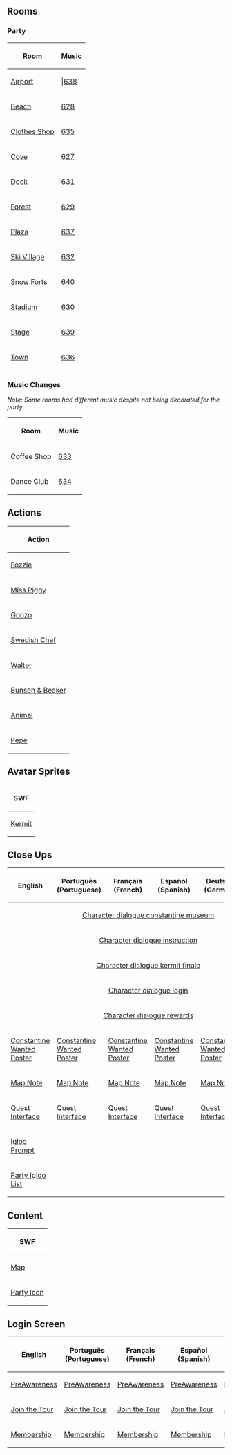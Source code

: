 

==Rooms==

===Party===
<center>
{|class="wikitable" border="1"
!Room!!Music
|-
|[[Media:MuppetsWorldTourParty1.swf|Airport]]|||[[Media:Music638.swf|638]]
|-
|[[Media:MuppetsWorldTourBeach.swf|Beach]]||[[Media:Music628.swf|628]]
|-
|[[Media:MuppetsWorldTourShop.swf|Clothes Shop]]||[[Media:Music635.swf|635]]
|-
|[[Media:MuppetsWorldTourCove.swf|Cove]]||[[Media:Music627.swf|627]]
|-
|[[Media:MuppetsWorldTourDock.swf|Dock]]||[[Media:Music631.swf|631]]
|-
|[[Media:MuppetsWorldTourForest.swf|Forest]]||[[Media:Music629.swf|629]]
|-
|[[Media:MuppetsWorldTourPlaza.swf|Plaza]]||[[Media:Music637.swf|637]]
|-
|[[Media:MuppetsWorldTourVillage.swf|Ski Village]]||[[Media:Music632.swf|632]]
|-
|[[Media:MuppetsWorldTourForts.swf|Snow Forts]]||[[Media:Music640.swf|640]]
|-
|[[Media:MuppetsWorldTourStadium.swf|Stadium]]||[[Media:Music630.swf|630]]
|-
|[[Media:MuppetsWorldTourStage.swf|Stage]]||[[Media:Music639.swf|639]]
|-
|[[Media:RoomsTown-MuppetsWorldTour.swf|Town]]||[[Media:Music636.swf|636]]
|}
</center>
===Music Changes===
''Note: Some rooms had different music despite not being decorated for the party.''
<center>
{|class="wikitable" border="1"
!Room!!Music
|-
|Coffee Shop||[[Media:Music633.swf|633]]
|-
|Dance Club||[[Media:Music634.swf|634]]
|}
</center>

==Actions==
<center>
{|class="wikitable" border="1"
!Action
|-
|[[Media:MuppetsActionsFozzie.swf|Fozzie]]
|-
|[[Media:MuppetsActionsMissPiggy.swf|Miss Piggy]]
|-
|[[Media:MuppetsActionsGonzo.swf|Gonzo]]
|-
|[[Media:MuppetsActionsSwedishChef.swf|Swedish Chef]]
|-
|[[Media:MuppetsActionsWalter.swf|Walter]]
|-
|[[Media:MuppetsActionsBunsenBeaker.swf|Bunsen & Beaker]]
|-
|[[Media:MuppetsActionsAnimal.swf|Animal]]
|-
|[[Media:MuppetsActionsPepe.swf|Pepe]]
|}
</center>

==Avatar Sprites==
<center>
{|class="wikitable" border="1"
!SWF
|-
|[[Media:KermitMascotSprites.swf|Kermit]]
|}
</center>

==Close Ups==
<center>
{|class="wikitable" border="1"
!English
!Português (Portuguese)
!Français (French)
!Español (Spanish)
!Deutsch (German)
!Русский (Russian)
|-
|colspan="6" rowspan="1" align="center" |[[Media:Close_upsCharacter dialogue constantine museum-MuppetsWorldTour.swf|Character dialogue constantine museum]]
|-
|colspan="6" rowspan="1" align="center" |[[Media:Close_upsCharacter dialogue instruction-MuppetsWorldTour.swf|Character dialogue instruction]]
|-
|colspan="6" rowspan="1" align="center" |[[Media:Close_upsCharacter dialogue kermit finale-MuppetsWorldTour.swf|Character dialogue kermit finale]]
|-
|colspan="6" rowspan="1" align="center" |[[Media:Close_upsCharacter dialogue login-MuppetsWorldTour.swf|Character dialogue login]]
|-
|colspan="6" rowspan="1" align="center" |[[Media:Close_upsCharacter dialogue rewards-MuppetsWorldTour.swf|Character dialogue rewards]]
|-
|[[Media:MuppetsMostWantedConstantinePosterEN.swf|Constantine Wanted Poster]]||[[Media:MuppetsMostWantedConstantinePosterPT.swf|Constantine Wanted Poster]]||[[Media:MuppetsMostWantedConstantinePosterFR.swf|Constantine Wanted Poster]]||[[Media:MuppetsMostWantedConstantinePosterES.swf|Constantine Wanted Poster]]||[[Media:MuppetsMostWantedConstantinePosterDE.swf|Constantine Wanted Poster]]||[[Media:MuppetsMostWantedConstantinePosterRU.swf|Constantine Wanted Poster]]
|-
|[[Media:MuppetsMostWantedMapNoteEN.swf|Map Note]]||[[Media:MuppetsMostWantedMapNotePT.swf|Map Note]]||[[Media:MuppetsMostWantedMapNoteFR.swf|Map Note]]||[[Media:MuppetsMostWantedMapNoteES.swf|Map Note]]||[[Media:MuppetsMostWantedMapNoteDE.swf|Map Note]]||[[Media:MuppetsMostWantedMapNoteRU.swf|Map Note]]
|-
|[[Media:MuppetsMostWantedQuestInterfaceEN.swf|Quest Interface]]||[[Media:MuppetsMostWantedQuestInterfacePT.swf|Quest Interface]]||[[Media:MuppetsMostWantedQuestInterfaceFR.swf|Quest Interface]]||[[Media:MuppetsMostWantedQuestInterfaceES.swf|Quest Interface]]||[[Media:MuppetsMostWantedQuestInterfaceDE.swf|Quest Interface]]||[[Media:MuppetsMostWantedQuestInterfaceRU.swf|Quest Interface]]
|-
|[[Media:CloseUpsENIglooPrompt-MuppetsWorldTour.swf|Igloo Prompt]]||{{n/a}}||{{n/a}}||{{n/a}}||{{n/a}}||{{n/a}}
|-
|[[Media:CloseUpsENPartyIglooList-MuppetsWorldTour.swf|Party Igloo List]]||{{n/a}}||{{n/a}}||{{n/a}}||{{n/a}}||{{n/a}}
|}
</center>

==Content==
<center>
{|class="wikitable" border="1"
!SWF
|-
|[[Media:MuppetsWorldTourMap.swf|Map]]
|-
|[[Media:ContentParty icon-MuppetsWorldTour.swf|Party Icon]]
|}
</center>

==Login Screen==
<center>
{|class="wikitable" border="1"
!English
!Português (Portuguese)
!Français (French)
!Español (Spanish)
!Deutsch (German)
!Русский (Russian)
|-
|[[Media:LoginScreen-ENMuppetsWorldTourPreAwareness.swf|PreAwareness]]||[[Media:LoginScreen-PTMuppetsWorldTourPreAwareness.swf|PreAwareness]]||[[Media:LoginScreen-FRMuppetsWorldTourPreAwareness.swf|PreAwareness]]||[[Media:LoginScreen-ESMuppetsWorldTourPreAwareness.swf|PreAwareness]]||[[Media:LoginScreen-DEMuppetsWorldTourPreAwareness.swf|PreAwareness]]||[[Media:LoginScreen-RUMuppetsWorldTourPreAwareness.swf|PreAwareness]]
|-
|[[Media:LoginScreen-ENMuppetsWorldTour-JoinTheTour.swf|Join the Tour]]||[[Media:LoginScreen-PTMuppetsWorldTour-JoinTheTour.swf|Join the Tour]]||[[Media:LoginScreen-FRMuppetsWorldTour-JoinTheTour.swf|Join the Tour]]||[[Media:LoginScreen-ESMuppetsWorldTour-JoinTheTour.swf|Join the Tour]]||[[Media:LoginScreen-DEMuppetsWorldTour-JoinTheTour.swf|Join the Tour]]||[[Media:LoginScreen-RUMuppetsWorldTour-JoinTheTour.swf|Join the Tour]]
|-
|[[Media:LoginScreen-ENMuppetsWorldTour-member.swf|Membership]]||[[Media:LoginScreen-PTMuppetsWorldTour-member.swf|Membership]]||[[Media:LoginScreen-FRMuppetsWorldTour-member.swf|Membership]]||[[Media:LoginScreen-ESMuppetsWorldTour-member.swf|Membership]]||[[Media:LoginScreen-DEMuppetsWorldTour-member.swf|Membership]]||[[Media:LoginScreen-RUMuppetsWorldTour-member.swf|Membership]]
|}
</center>
{{Parties}}

